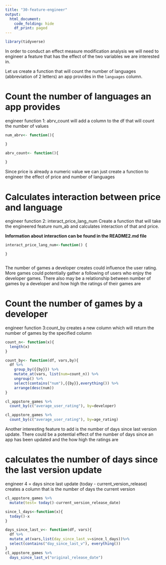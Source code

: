 ```yaml
---
title: "30-feature-engineer"
output:
  html_document:
    code_folding: hide
    df_print: paged
---
```

```r
library(tidyverse)
```

In order to conduct an effect measure modification analysis we will need to engineer a feature that has the effect of the two variables we are interested in.

Let us create a function that will count the number of languages (abbreviation of 2 letters) an app provides in the `languages` column.

# Count the number of languages an app provides

engineer function 1: abrv_count
will add a column to the df that will count the number of values
```r
num_abrv<- function(){

}

abrv_count<- function(){
  
}


```


Since price is already a numeric value we can just create a function to engineer the effect of price and number of languages

# Calculates interaction between price and language 

engineer function 2: interact_price_lang_num
Create a function that will take the engineered feature num_ab and calculates interaction of that and price. 

**Information about interaction can be found in the README2.md file**

```r
interact_price_lang_num<-function() {

}



```

The number of games a developer creates could influence the user rating. More games could potentially gather a following of users who enjoy the developer games. There also may be a relationship between number of games by a developer and how high the ratings of their games are

# Count the number of games by a developer

engineer function 3:count_by
creates a new column which will return the number of games by the specified column
```r
count_n<- function(x){
  length(x)
}

count_by<- function(df, vars,by){
  df %>% 
    group_by({{by}}) %>% 
    mutate_at(vars, list(num=count_n)) %>% 
    ungroup() %>% 
    select(contains("num"),{{by}},everything()) %>% 
    arrange(desc(num))
}

cl_appstore_games %>% 
  count_by(c("average_user_rating"), by=developer)

cl_appstore_games %>% 
  count_by(c("average_user_rating"), by=age_rating)
```

Another interesting feature to add is the number of days since last version update. There could be a potential effect of the number of days since an app has been updated and the how high the ratings are

# calculates the number of days since the last version update

engineer 4 = days since last update (today - current_version_release)
creates a column that is the number of days the current version
```r
cl_appstore_games %>% 
  mutate(test= today()-current_version_release_date)

since_l_days<-function(x){
  today()-x
}

days_since_last_v<- function(df, vars){
  df %>% 
  mutate_at(vars,list(day_since_last_v=since_l_days))%>% 
  select(contains("day_since_last_v"), everything())
}
cl_appstore_games %>% 
  days_since_last_v("original_release_date")

```

